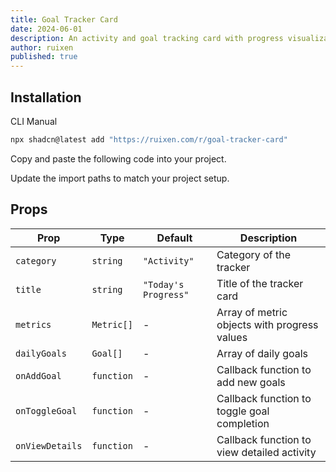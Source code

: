 ```yaml
---
title: Goal Tracker Card
date: 2024-06-01
description: An activity and goal tracking card with progress visualization
author: ruixen
published: true
---
```


<ComponentPreview name="goal-tracker-card-demo" />

## Installation

<Tabs defaultValue="cli">

<TabsList>
  <TabsTrigger value="cli">CLI</TabsTrigger>
  <TabsTrigger value="manual">Manual</TabsTrigger>
</TabsList>
<TabsContent value="cli">

```bash
npx shadcn@latest add "https://ruixen.com/r/goal-tracker-card"
```

</TabsContent>

<TabsContent value="manual">

<Steps>

<Step>Copy and paste the following code into your project.</Step>

<ComponentSource name="goal-tracker-card" />

<Step>Update the import paths to match your project setup.</Step>

</Steps>

</TabsContent>

</Tabs>

## Props

| Prop            | Type       | Default              | Description                                  |
| --------------- | ---------- | -------------------- | -------------------------------------------- |
| `category`      | `string`   | `"Activity"`         | Category of the tracker                      |
| `title`         | `string`   | `"Today's Progress"` | Title of the tracker card                    |
| `metrics`       | `Metric[]` | -                    | Array of metric objects with progress values |
| `dailyGoals`    | `Goal[]`   | -                    | Array of daily goals                         |
| `onAddGoal`     | `function` | -                    | Callback function to add new goals           |
| `onToggleGoal`  | `function` | -                    | Callback function to toggle goal completion  |
| `onViewDetails` | `function` | -                    | Callback function to view detailed activity  |
